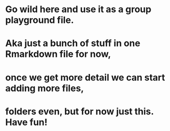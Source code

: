 # Go wild here and use it as a group playground file. 
# Aka just a bunch of stuff in one Rmarkdown file for now,
# once we get more detail we can start adding more files,
# folders even, but for now just this. Have fun!
